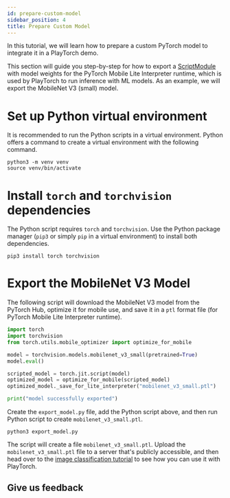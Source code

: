 ```yaml
---
id: prepare-custom-model
sidebar_position: 4
title: Prepare Custom Model
---
```



In this tutorial, we will learn how to prepare a custom PyTorch model to integrate it in a PlayTorch demo.

This section will guide you step-by-step for how to export a [ScriptModule](https://pytorch.org/docs/stable/generated/torch.jit.ScriptModule.html#torch.jit.ScriptModule) with model weights for the PyTorch Mobile Lite Interpreter runtime, which is used by PlayTorch to run inference with ML models. As an example, we will export the MobileNet V3 (small) model.

# Set up Python virtual environment

It is recommended to run the Python scripts in a virtual environment. Python offers a command to create a virtual environment with the following command.

```shell
python3 -m venv venv
source venv/bin/activate
```

# Install `torch` and `torchvision` dependencies

The Python script requires `torch` and `torchvision`. Use the Python package manager (`pip3` or simply `pip` in a virtual environment) to install both dependencies.

```shell
pip3 install torch torchvision
```

# Export the MobileNet V3 Model

The following script will download the MobileNet V3 model from the PyTorch Hub, optimize it for mobile use, and save it in a `ptl` format file (for PyTorch Mobile Lite Interpreter runtime).

```py title=export_model.py
import torch
import torchvision
from torch.utils.mobile_optimizer import optimize_for_mobile

model = torchvision.models.mobilenet_v3_small(pretrained=True)
model.eval()

scripted_model = torch.jit.script(model)
optimized_model = optimize_for_mobile(scripted_model)
optimized_model._save_for_lite_interpreter("mobilenet_v3_small.ptl")

print("model successfully exported")
```

Create the `export_model.py` file, add the Python script above, and then run Python script to create `mobilenet_v3_small.ptl`.

```shell
python3 export_model.py
```

The script will create a file `mobilenet_v3_small.ptl`. Upload the `mobilenet_v3_small.ptl` file to a server that's publicly accessible, and then head over to the [image classification tutorial](./snacks/image-classification.mdx) to see how you can use it with PlayTorch.

## Give us feedback

<SurveyLinkButton docTitle="Prepare Custom Model" />
